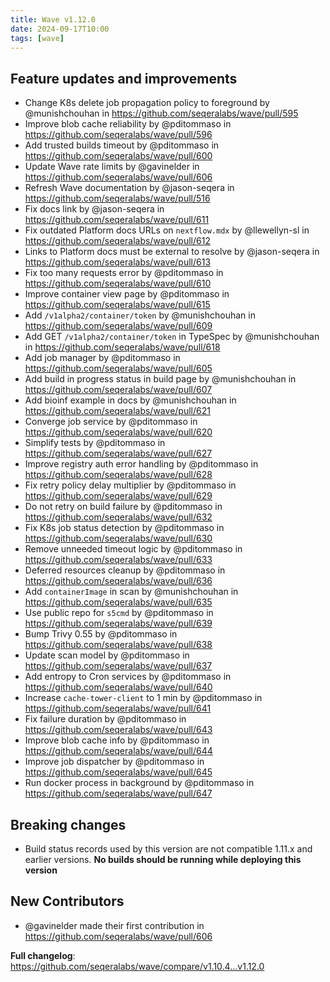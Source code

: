 ```yaml
---
title: Wave v1.12.0
date: 2024-09-17T10:00
tags: [wave]
---
```


## Feature updates and improvements

- Change K8s delete job propagation policy to foreground by @munishchouhan in https://github.com/seqeralabs/wave/pull/595
- Improve blob cache reliability by @pditommaso in https://github.com/seqeralabs/wave/pull/596
- Add trusted builds timeout by @pditommaso in https://github.com/seqeralabs/wave/pull/600
- Update Wave rate limits by @gavinelder in https://github.com/seqeralabs/wave/pull/606
- Refresh Wave documentation by @jason-seqera in https://github.com/seqeralabs/wave/pull/516
- Fix docs link by @jason-seqera in https://github.com/seqeralabs/wave/pull/611
- Fix outdated Platform docs URLs on `nextflow.mdx` by @llewellyn-sl in https://github.com/seqeralabs/wave/pull/612
- Links to Platform docs must be external to resolve by @jason-seqera in https://github.com/seqeralabs/wave/pull/613
- Fix too many requests error by @pditommaso in https://github.com/seqeralabs/wave/pull/610
- Improve container view page by @pditommaso in https://github.com/seqeralabs/wave/pull/615
- Add `/v1alpha2/container/token` by @munishchouhan in https://github.com/seqeralabs/wave/pull/609
- Add GET `/v1alpha2/container/token` in TypeSpec by @munishchouhan in https://github.com/seqeralabs/wave/pull/618
- Add job manager by @pditommaso in https://github.com/seqeralabs/wave/pull/605
- Add build in progress status in build page by @munishchouhan in https://github.com/seqeralabs/wave/pull/607
- Add bioinf example in docs by @munishchouhan in https://github.com/seqeralabs/wave/pull/621
- Converge job service by @pditommaso in https://github.com/seqeralabs/wave/pull/620
- Simplify tests by @pditommaso in https://github.com/seqeralabs/wave/pull/627
- Improve registry auth error handling by @pditommaso in https://github.com/seqeralabs/wave/pull/628
- Fix retry policy delay multiplier by @pditommaso in https://github.com/seqeralabs/wave/pull/629
- Do not retry on build failure by @pditommaso in https://github.com/seqeralabs/wave/pull/632
- Fix K8s job status detection by @pditommaso in https://github.com/seqeralabs/wave/pull/630
- Remove unneeded timeout logic by @pditommaso in https://github.com/seqeralabs/wave/pull/633
- Deferred resources cleanup by @pditommaso in https://github.com/seqeralabs/wave/pull/636
- Add `containerImage` in scan by @munishchouhan in https://github.com/seqeralabs/wave/pull/635
- Use public repo for `s5cmd` by @pditommaso in https://github.com/seqeralabs/wave/pull/639
- Bump Trivy 0.55 by @pditommaso in https://github.com/seqeralabs/wave/pull/638
- Update scan model by @pditommaso in https://github.com/seqeralabs/wave/pull/637
- Add entropy to Cron services by @pditommaso in https://github.com/seqeralabs/wave/pull/640
- Increase `cache-tower-client` to 1 min by @pditommaso in https://github.com/seqeralabs/wave/pull/641
- Fix failure duration by @pditommaso in https://github.com/seqeralabs/wave/pull/643
- Improve blob cache info by @pditommaso in https://github.com/seqeralabs/wave/pull/644
- Improve job dispatcher by @pditommaso in https://github.com/seqeralabs/wave/pull/645
- Run docker process in background by @pditommaso in https://github.com/seqeralabs/wave/pull/647

## Breaking changes

- Build status records used by this version are not compatible 1.11.x and earlier versions. **No builds should be running while deploying this version**

## New Contributors

- @gavinelder made their first contribution in https://github.com/seqeralabs/wave/pull/606

**Full changelog**: https://github.com/seqeralabs/wave/compare/v1.10.4...v1.12.0

